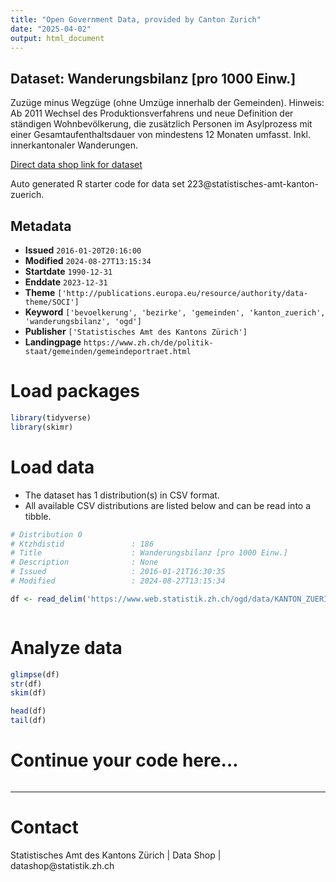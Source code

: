 ```yaml
---
title: "Open Government Data, provided by Canton Zurich"
date: "2025-04-02"
output: html_document
---
```


## Dataset: Wanderungsbilanz [pro 1000 Einw.]

Zuzüge minus Wegzüge (ohne Umzüge innerhalb der Gemeinden). Hinweis: Ab 2011 Wechsel des Produktionsverfahrens und neue Definition der ständigen Wohnbevölkerung, die zusätzlich Personen im Asylprozess mit einer Gesamtaufenthaltsdauer von mindestens 12 Monaten umfasst. Inkl. innerkantonaler Wanderungen.

[Direct data shop link for dataset](https://www.zh.ch/de/politik-staat/statistik-daten/datenkatalog.html#/datasets/223@statistisches-amt-kanton-zuerich)

Auto generated R starter code for data set 223@statistisches-amt-kanton-zuerich.

## Metadata

- **Issued** `2016-01-20T20:16:00`
- **Modified** `2024-08-27T13:15:34`
- **Startdate** `1990-12-31`
- **Enddate** `2023-12-31`
- **Theme** `['http://publications.europa.eu/resource/authority/data-theme/SOCI']`
- **Keyword** `['bevoelkerung', 'bezirke', 'gemeinden', 'kanton_zuerich', 'wanderungsbilanz', 'ogd']`
- **Publisher** `['Statistisches Amt des Kantons Zürich']`
- **Landingpage** `https://www.zh.ch/de/politik-staat/gemeinden/gemeindeportraet.html`


# Load packages

```r

library(tidyverse)
library(skimr)

```

# Load data

-   The dataset has 1 distribution(s) in CSV format.
-   All available CSV distributions are listed below and can be read into a tibble.

```r

# Distribution 0
# Ktzhdistid               : 186
# Title                    : Wanderungsbilanz [pro 1000 Einw.]
# Description              : None
# Issued                   : 2016-01-21T16:30:35
# Modified                 : 2024-08-27T13:15:34

df <- read_delim('https://www.web.statistik.zh.ch/ogd/data/KANTON_ZUERICH_249.csv')



```

# Analyze data

```r

glimpse(df)
str(df)
skim(df)

head(df)
tail(df)

```

# Continue your code here...

```r

```

------------------------------------------------------------------------

# Contact

Statistisches Amt des Kantons Zürich | Data Shop | datashop@statistik.zh.ch
